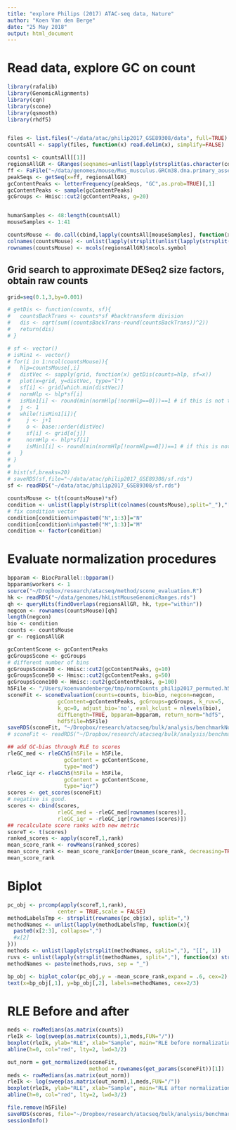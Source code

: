 ```yaml
---
title: "explore Philips (2017) ATAC-seq data, Nature"
author: "Koen Van den Berge"
date: "25 May 2018"
output: html_document
---
```


# Read data, explore GC on count

```r
library(rafalib)
library(GenomicAlignments)
library(cqn)
library(scone)
library(qsmooth)
library(rhdf5)


files <- list.files("~/data/atac/philip2017_GSE89308/data", full=TRUE)
countsAll <- sapply(files, function(x) read.delim(x), simplify=FALSE)

counts1 <- countsAll[[1]]
regionsAllGR <- GRanges(seqnames=unlist(lapply(strsplit(as.character(counts1$chr),split="chr"), function(x) x[2])), ranges=IRanges(counts1$start, counts1$end), strand="*", mcols=data.frame(symbol=counts1$symbol, counts=counts1$N1))
ff <- FaFile("~/data/genomes/mouse/Mus_musculus.GRCm38.dna.primary_assembly.fa")
peakSeqs <- getSeq(x=ff, regionsAllGR)
gcContentPeaks <- letterFrequency(peakSeqs, "GC",as.prob=TRUE)[,1]
gcContentPeaks <- sample(gcContentPeaks)
gcGroups <- Hmisc::cut2(gcContentPeaks, g=20)


humanSamples <- 48:length(countsAll)
mouseSamples <- 1:41

countsMouse <- do.call(cbind,lapply(countsAll[mouseSamples], function(x) x[,7]))
colnames(countsMouse) <- unlist(lapply(strsplit(unlist(lapply(strsplit(names(countsAll[mouseSamples]), split="/"),"[[",8)),split="_"), function(x) paste(x[1:3],collapse="_")))
rownames(countsMouse) <- mcols(regionsAllGR)$mcols.symbol
```

## Grid search to approximate DESeq2 size factors, obtain raw counts

```r
grid=seq(0.1,3,by=0.001)

# getDis <- function(counts, sf){
#   countsBackTrans <- counts*sf #backtransform division
#   dis <- sqrt(sum((countsBackTrans-round(countsBackTrans))^2))
#   return(dis)
# }

# sf <- vector()
# isMin1 <- vector()
# for(i in 1:ncol(countsMouse)){
#   hlp=countsMouse[,i]
#   distVec <- sapply(grid, function(x) getDis(counts=hlp, sf=x))
#   plot(x=grid, y=distVec, type="l")
#   sf[i] <- grid[which.min(distVec)]
#   normHlp <- hlp*sf[i]
#   isMin1[i] <- round(min(normHlp[!normHlp==0]))==1 # if this is not true the size factor is incorrect because it was too large/low.
#   j <- 1
#   while(!isMin1[i]){
#     j <- j+1
#     o <- base::order(distVec)
#     sf[i] <- grid[o[j]]
#     normHlp <- hlp*sf[i]
#     isMin1[i] <- round(min(normHlp[!normHlp==0]))==1 # if this is not true the size factor is incorrect because it was too large/low.
#   }
# }
# 
# hist(sf,breaks=20)
# saveRDS(sf,file="~/data/atac/philip2017_GSE89308/sf.rds")
sf <- readRDS("~/data/atac/philip2017_GSE89308/sf.rds")

countsMouse <- t(t(countsMouse)*sf)
condition <- unlist(lapply(strsplit(colnames(countsMouse),split="_"),"[[",3))
# fix condition vector
condition[condition%in%paste0("N",1:3)]="N"
condition[condition%in%paste0("M",1:3)]="M"
condition <- factor(condition)
```

# Evaluate normalization procedures

```r
bpparam <- BiocParallel::bpparam()
bpparam$workers <- 1
source("~/Dropbox/research/atacseq/method/scone_evaluation.R")
hk <- readRDS("~/data/genomes/hkListMouseGenomicRanges.rds")
qh <- queryHits(findOverlaps(regionsAllGR, hk, type="within"))
negcon <- rownames(countsMouse)[qh]
length(negcon)
bio <- condition
counts <- countsMouse
gr <- regionsAllGR

gcContentScone <- gcContentPeaks
gcGroupsScone <- gcGroups
# different number of bins
gcGroupsScone10 <- Hmisc::cut2(gcContentPeaks, g=10)
gcGroupsScone50 <- Hmisc::cut2(gcContentPeaks, g=50)
gcGroupsScone100 <- Hmisc::cut2(gcContentPeaks, g=100)
h5File <- "/Users/koenvandenberge/tmp/normCounts_philip2017_permuted.h5"
sconeFit <- sconeEvaluation(counts=counts, bio=bio, negcon=negcon,
                gcContent=gcContentPeaks, gcGroups=gcGroups, k_ruv=5,
                k_qc=0, adjust_bio='no', eval_kclust = nlevels(bio),
                diffLength=TRUE, bpparam=bpparam, return_norm="hdf5",
                hdf5file=h5File)
saveRDS(sconeFit, "~/Dropbox/research/atacseq/bulk/analysis/benchmarkNormalization/permuted/philip2017_sconeFit_permuted.rds")
# sconeFit <- readRDS("~/Dropbox/research/atacseq/bulk/analysis/benchmarkNormalization/philip2017_sconeFit.rds")

## add GC-bias through RLE to scores
rleGC_med <- rleGCh5(h5File = h5File, 
                  gcContent = gcContentScone,
                  type="med")
rleGC_iqr <- rleGCh5(h5File = h5File, 
                  gcContent = gcContentScone,
                  type="iqr")
scores <- get_scores(sconeFit)
# negative is good.
scores <- cbind(scores, 
                rleGC_med = -rleGC_med[rownames(scores)],
                rleGC_iqr = -rleGC_iqr[rownames(scores)])
## recalculate score ranks with new metric
scoreT <- t(scores)
ranked_scores <- apply(scoreT,1,rank)
mean_score_rank <- rowMeans(ranked_scores)
mean_score_rank <- mean_score_rank[order(mean_score_rank, decreasing=TRUE)]
mean_score_rank
```

# Biplot

```r
pc_obj <- prcomp(apply(scoreT,1,rank),
                center = TRUE,scale = FALSE)
methodLabelsTmp <- strsplit(rownames(pc_obj$x), split=",")
methodNames <- unlist(lapply(methodLabelsTmp, function(x){
  paste0(x[2:3], collapse=",")
  #x[2]
}))
methods <- unlist(lapply(strsplit(methodNames, split=","), "[[", 1))
ruvs <- unlist(lapply(strsplit(methodNames, split=","), function(x) strsplit(x[2],split="_")))[seq(2,length(methodNames)*2, by=2)]
methodNames <- paste(methods,ruvs, sep = "_")

bp_obj <- biplot_color(pc_obj,y = -mean_score_rank,expand = .6, cex=2)
text(x=bp_obj[,1], y=bp_obj[,2], labels=methodNames, cex=2/3)
```


# RLE Before and after

```r
meds <- rowMedians(as.matrix(counts))
rleIk <- log(sweep(as.matrix(counts),1,meds,FUN="/"))
boxplot(rleIk, ylab="RLE", xlab="Sample", main="RLE before normalization")
abline(h=0, col="red", lty=2, lwd=3/2)

out_norm = get_normalized(sconeFit,
                          method = rownames(get_params(sconeFit))[1])
meds <- rowMedians(as.matrix(out_norm))
rleIk <- log(sweep(as.matrix(out_norm),1,meds,FUN="/"))
boxplot(rleIk, ylab="RLE", xlab="Sample", main="RLE after normalization")
abline(h=0, col="red", lty=2, lwd=3/2)
```

```r
file.remove(h5File)
saveRDS(scores, file="~/Dropbox/research/atacseq/bulk/analysis/benchmarkNormalization/permuted/philip2017_scores_permuted.rds")
sessionInfo()
```


